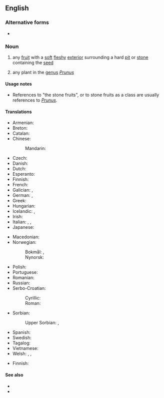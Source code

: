 {{also|stonefruit|stone-fruit}}
==English==
{{wikipedia|Drupe}}

===Alternative forms===
* {{alter|en|stonefruit}}

===Noun===
{{en-noun}}

# any [[fruit]] with a [[soft]] [[fleshy]] [[exterior]] surrounding a hard [[pit]] or [[stone]] containing the [[seed]]
#: {{syn|en|drupe}}
#: {{hyponyms|en|apricot|cherry|nectarine|peach|plum|date|mango|olive|almond|coffee|pistachio|jujube}}
# any plant in the [[genus]] ''[[Prunus]]''
====Usage notes====
* References to "the stone fruits", or to stone fruits as a class are usually references to ''[[Prunus]]''.

====Translations====
{{trans-top|fruit with soft flesh and a hard pit}}
* Armenian: {{t-needed|hy}}
* Breton: {{t|br|drupenn|f}}
* Catalan: {{t|ca|drupa|f}}
* Chinese:
*: Mandarin: {{t+|cmn|核果|tr=héguǒ}}
* Czech: {{t|cs|peckovice|f}}
* Danish: {{t+|da|stenfrugt|c}}
* Dutch: {{t+|nl|steenvrucht|f}}
* Esperanto: {{t|eo|drupo}}
* Finnish: {{t+|fi|luumarja}}
* French: {{t+|fr|drupe|f}}
* Galician: {{t|gl|baga|f}}, {{t|gl|drupa|f}}
* German: {{t+|de|Steinfrucht|f}}, {{t+|de|Steinobst|n}}
* Greek: {{t|el|δρύπη}}
* Hungarian: {{t|hu|[[csonthéjas]] [[gyümölcs]]}}
* Icelandic: {{t+|is|steinaldin|n}}, {{t|is|steinber|n}}
* Irish: {{t|ga|eithneachán|m}}
* Italian: {{t+|it|drupa|f}}, {{t+|it|nocciolo|m}}, {{t|it|frutto con nocciolo|m}}
* Japanese: {{t-needed|ja}}
{{trans-mid}}
* Macedonian: {{t|mk|ја́ткесто о́вошје|n}}
* Norwegian:
*: Bokmål: {{t|nb|steinfrukt|m|f}}, {{t|nb|stenfrukt|m|f}}
*: Nynorsk: {{t|nn|steinfrukt|f}}
* Polish: {{t|pl|pestkowiec|m-an}}
* Portuguese: {{t+|pt|drupa|f}}
* Romanian: {{t+|ro|drupă|f}}
* Russian: {{t+|ru|костя́нка|f}}
* Serbo-Croatian:
*: Cyrillic: {{t|sh|кошту̀ница|f}}
*: Roman: {{t+|sh|koštùnica}}
* Sorbian:
*: Upper Sorbian: {{t|hsb|póčkojca|f}}, {{t|hsb|póčkaty płód|m}}
* Spanish: {{t+|es|drupa|f}}
* Swedish: {{t+|sv|stenfrukt|c}}
* Tagalog: {{t|tl|labtasbunga}}
* Vietnamese: {{t|vi|quả hạch}}
* Welsh: {{t+|cy|drŵp|m}}, {{t|cy|ffrwyth cnewyllog|m}}, {{t|cy|ffrwyth carreg|m}}
{{trans-bottom}}

{{trans-top|plant in the genus ''Prudus''}}
* Finnish: {{t+|fi|tuomi}}
{{trans-mid}}
{{trans-bottom}}

====See also====
* {{l|en|clingstone}}
* {{l|en|freestone}}